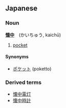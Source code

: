 ==Japanese==
===Noun===
'''[[懐]][[中]]'''　(かいちゅう, kaich&#363;)

# [[pocket]]

====Synonyms====
*[[ポケット]] (poketto)

===Derived terms===
*[[懐中電灯]]
*[[懐中時計]]